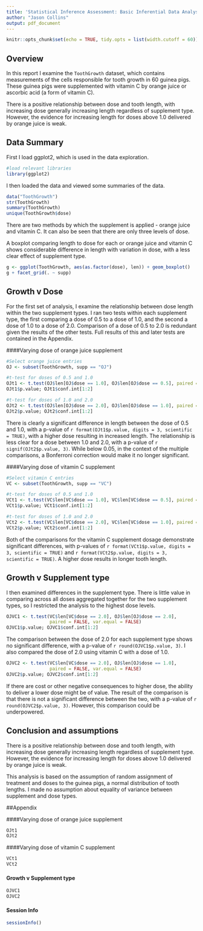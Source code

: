 ```yaml
---
title: 'Statistical Inference Assessment: Basic Inferential Data Analysis Exercise'
author: "Jason Collins"
output: pdf_document
---
```


```r
knitr::opts_chunk$set(echo = TRUE, tidy.opts = list(width.cutoff = 60))
```

## Overview

In this report I examine the `ToothGrowth` dataset, which contains measurements of the cells responsible for tooth growth in 60 guinea pigs. These guinea pigs were supplemented with vitamin C by orange juice or ascorbic acid (a form of vitamin C).

There is a positive relationship between dose and tooth length, with increasing dose generally increasing length regardless of supplement type. However, the evidence for increasing length for doses above 1.0 delivered by orange juice is weak.

## Data Summary

First I load ggplot2, which is used in the data exploration.

```r
#load relevant libraries
library(ggplot2)
```

I then loaded the data and viewed some summaries of the data.

```r
data("ToothGrowth")
str(ToothGrowth)
summary(ToothGrowth)
unique(ToothGrowth$dose)
```

There are two methods by which the supplement is applied - orange juice and vitamin C. It can also be seen that there are only three levels of dose.

A boxplot comparing length to dose for each or orange juice and vitamin C shows considerable difference in length with variation in dose, with a less clear effect of supplement type.

```r
g <- ggplot(ToothGrowth, aes(as.factor(dose), len)) + geom_boxplot()
g + facet_grid(. ~ supp)
```

## Growth v Dose

For the first set of analysis, I examine the relationship between dose length within the two supplement types. I ran two tests within each supplement type, the first comparing a dose of 0.5 to a dose of 1.0, and the second a dose of 1.0 to a dose of 2.0. Comparison of a dose of 0.5 to 2.0 is redundant given the results of the other tests. Full results of this and later tests are contained in the Appendix.

####Varying dose of orange juice supplement

```r
#Select orange juice entries
OJ <- subset(ToothGrowth, supp == "OJ")

#t-test for doses of 0.5 and 1.0
OJt1 <- t.test(OJ$len[OJ$dose == 1.0], OJ$len[OJ$dose == 0.5], paired = FALSE)
OJt1$p.value; OJt1$conf.int[1:2]

#t-test for doses of 1.0 and 2.0
OJt2 <- t.test(OJ$len[OJ$dose == 2.0], OJ$len[OJ$dose == 1.0], paired = FALSE)
OJt2$p.value; OJt2$conf.int[1:2]
```

There is clearly a significant difference in length between the dose of 0.5 and 1.0, with a p-value of `r format(OJt1$p.value, digits = 3, scientific = TRUE)`, with a higher dose resulting in increased length. The relationship is less clear for a dose between 1.0 and 2.0, with a p-value of `r signif(OJt2$p.value, 3)`. While below 0.05, in the context of the multiple comparisons, a Bonferroni correction would make it no longer significant.

####Varying dose of vitamin C supplement

```r
#Select vitamin C entries
VC <- subset(ToothGrowth, supp == "VC")

#t-test for doses of 0.5 and 1.0
VCt1 <- t.test(VC$len[VC$dose == 1.0], VC$len[VC$dose == 0.5], paired = FALSE)
VCt1$p.value; VCt1$conf.int[1:2]

#t-test for doses of 1.0 and 2.0
VCt2 <- t.test(VC$len[VC$dose == 2.0], VC$len[VC$dose == 1.0], paired = FALSE)
VCt2$p.value; VCt2$conf.int[1:2]
```

Both of the comparisons for the vitamin C supplement dosage demonstrate significant differences, with p-values of `r format(VCt1$p.value, digits = 3, scientific = TRUE)` and `r format(VCt2$p.value, digits = 3, scientific = TRUE)`. A higher dose results in longer tooth length.

## Growth v Supplement type

I then examined differences in the supplement type. There is little value in comparing across all doses aggregated together for the two supplement types, so I restricted the analysis to the highest dose levels.

```r
OJVC1 <- t.test(VC$len[VC$dose == 2.0], OJ$len[OJ$dose == 2.0], 
                paired = FALSE, var.equal = FALSE)
OJVC1$p.value; OJVC1$conf.int[1:2]
```

The comparison between the dose of 2.0 for each supplement type shows no significant difference, with a p-value of `r round(OJVC1$p.value, 3)`. I also compared the dose of 2.0 using vitamin C with a dose of 1.0.

```r
OJVC2 <- t.test(VC$len[VC$dose == 2.0], OJ$len[OJ$dose == 1.0], 
                paired = FALSE, var.equal = FALSE)
OJVC2$p.value; OJVC2$conf.int[1:2]
```

If there are cost or other negative consequences to higher dose, the ability to deliver a lower dose might be of value. The result of the comparison is that there is not a significant difference between the two, with a p-value of `r round(OJVC2$p.value, 3)`. However, this comparison could be underpowered.

## Conclusion and assumptions

There is a positive relationship between dose and tooth length, with increasing dose generally increasing length regardless of supplement type. However, the evidence for increasing length for doses above 1.0 delivered by orange juice is weak.

This analysis is based on the assumption of random assignment of treatment and doses to the guinea pigs, a normal distribution of tooth lengths. I made no assumption about equality of variance between supplement and dose types.

##Appendix

####Varying dose of orange juice supplement

```r
OJt1
OJt2
```

####Varying dose of vitamin C supplement

```r
VCt1
VCt2
```

#### Growth v Supplement type

```r
OJVC1
OJVC2
```

#### Session Info

```r
sessionInfo()
```
